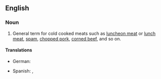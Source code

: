 ==English==

===Noun===
{{en-noun|head=[[cold]] [[meat]]}}

# General term for cold cooked meats such as [[luncheon meat]] or [[lunch meat]], [[spam]], [[chopped pork]], [[corned beef]], and so on.

====Translations====
{{trans-top|cold cooked meats}}
* German: {{t-|de|Wurstwaren|f-p}}
{{trans-mid}}
* Spanish: {{t+|es|embutido|m}}, {{t+|es|fiambre|m}}
{{trans-bottom}}